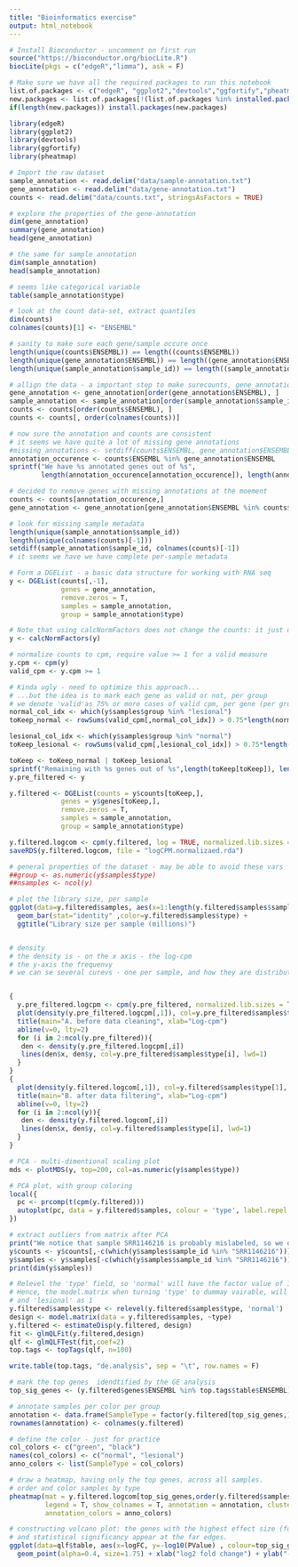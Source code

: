```yaml
---
title: "Bioinformatics exercise"
output: html_notebook
---
```




```r

# Install Bioconductor - uncomment on first run
source("https://bioconductor.org/biocLite.R")
biocLite(pkgs = c("edgeR","limma"), ask = F)

# Make sure we have all the required packages to run this notebook
list.of.packages <- c("edgeR", "ggplot2","devtools","ggfortify","pheatmap")
new.packages <- list.of.packages[!(list.of.packages %in% installed.packages()[,"Package"])]
if(length(new.packages)) install.packages(new.packages)

library(edgeR)
library(ggplot2)
library(devtools)
library(ggfortify)
library(pheatmap)
```

```r

# Import the raw dataset
sample_annotation <- read.delim("data/sample-annotation.txt")
gene_annotation <- read.delim("data/gene-annotation.txt")
counts <- read.delim("data/counts.txt", stringsAsFactors = TRUE)

```

```r

# explore the properties of the gene-annotation 
dim(gene_annotation)
summary(gene_annotation)
head(gene_annotation)

# the same for sample annotation
dim(sample_annotation)
head(sample_annotation)

# seems like categorical variable
table(sample_annotation$type)

# look at the count data-set, extract quantiles
dim(counts)
colnames(counts)[1] <- "ENSEMBL"

# sanity to make sure each gene/sample occure once
length(unique(counts$ENSEMBL)) == length((counts$ENSEMBL))
length(unique(gene_annotation$ENSEMBL)) == length((gene_annotation$ENSEMBL))
length(unique(sample_annotation$sample_id)) == length((sample_annotation$sample_id))

# allign the data - a important step to make surecounts, gene_annotation and sample annotation use the same index
gene_annotation <- gene_annotation[order(gene_annotation$ENSEMBL), ]
sample_annotation <- sample_annotation[order(sample_annotation$sample_id), ]
counts <- counts[order(counts$ENSEMBL), ]
counts <- counts[, order(colnames(counts))]

# now sure the annotation and counts are consistent
# it seems we have quite a lot of missing gene annotations
#missing_annotations <- setdiff(counts$ENSEMBL, gene_annotation$ENSEMBL)
annotation_occurence <- counts$ENSEMBL %in% gene_annotation$ENSEMBL
sprintf("We have %s annotated genes out of %s", 
        length(annotation_occurence[annotation_occurence]), length(annotation_occurence))

# decided to remove genes with missing annotations at the moement
counts <- counts[annotation_occurence,]
gene_annotation <- gene_annotation[gene_annotation$ENSEMBL %in% counts$ENSEMBL, ]

# look for missing sample metadata
length(unique(sample_annotation$sample_id))
length(unique(colnames(counts)[-1]))
setdiff(sample_annotation$sample_id, colnames(counts)[-1])
# it seems we have we have complete per-sample metadata

# Form a DGEList - a basic data structure for working with RNA seq
y <- DGEList(counts[,-1], 
             genes = gene_annotation,
             remove.zeros = T,
             samples = sample_annotation,
             group = sample_annotation$type)

# Note that using calcNormFactors does not change the counts: it just updates the column norm.factors in $samples
y <- calcNormFactors(y) 

```

```r
# normalize counts to cpm, require value >= 1 for a valid measure
y.cpm <- cpm(y)
valid_cpm <- y.cpm >= 1

# Kinda ugly - need to optimize this approach...
# ...but the idea is to mark each gene as valid or not, per group
# we denote 'valid'as 75% or more cases of valid cpm, per gene (per group)
normal_col_idx <- which(y$samples$group %in% "lesional")
toKeep_normal <- rowSums(valid_cpm[,normal_col_idx]) > 0.75*length(normal_col_idx)

lesional_col_idx <- which(y$samples$group %in% "normal")
toKeep_lesional <- rowSums(valid_cpm[,lesional_col_idx]) > 0.75*length(lesional_col_idx)

toKeep <- toKeep_normal | toKeep_lesional
sprintf("Remaining with %s genes out of %s",length(toKeep[toKeep]), length(counts$ENSEMBL))
y.pre_filtered <- y

y.filtered <- DGEList(counts = y$counts[toKeep,], 
             genes = y$genes[toKeep,],
             remove.zeros = T,
             samples = sample_annotation,
             group = sample_annotation$type)
```

```r
y.filtered.logcom <- cpm(y.filtered, log = TRUE, normalized.lib.sizes = TRUE)
saveRDS(y.filtered.logcom, file = "logCPM.normalizaed.rda")
```

```r

# general properties of the dataset - may be able to avoid these vars
##group <- as.numeric(y$samples$type)
##nsamples <- ncol(y)

# plot the library size, per sample
ggplot(data=y.filtered$samples, aes(x=1:length(y.filtered$samples$sample_id),y=lib.size)) + 
  geom_bar(stat="identity" ,color=y.filtered$samples$type) + 
  ggtitle("Library size per sample (millions)")


# density
# the density is - on the x axis - the log-cpm
# the y-axis the frequenvy
# we can se several curevs - one per sample, and how they are distributed across genes.


{
  y.pre_filtered.logcpm <- cpm(y.pre_filtered, normalized.lib.sizes = TRUE, log = TRUE)
  plot(density(y.pre_filtered.logcpm[,1]), col=y.pre_filtered$samples$type[1], lwd=1,ylim=c(0,0.6), las=2,main="",xlab="")
  title(main="A. before data cleaning", xlab="Log-cpm")
  abline(v=0, lty=2)
  for (i in 2:ncol(y.pre_filtered)){
   den <- density(y.pre_filtered.logcpm[,i])
   lines(den$x, den$y, col=y.pre_filtered$samples$type[i], lwd=1)
  }
}
{
  plot(density(y.filtered.logcom[,1]), col=y.filtered$samples$type[1], lwd=1,ylim=c(0,0.21), las=2,main="",xlab="")
  title(main="B. after data filtering", xlab="Log-cpm")
  abline(v=0, lty=2)
  for (i in 2:ncol(y)){
   den <- density(y.filtered.logcom[,i])
   lines(den$x, den$y, col=y.filtered$samples$type[i], lwd=1)
  }
}
```

```r

# PCA - multi-dimentional scaling plot
mds <- plotMDS(y, top=200, col=as.numeric(y$samples$type))

# PCA plot, with group coloring
local({
  pc <- prcomp(t(cpm(y.filtered)))
  autoplot(pc, data = y.filtered$samples, colour = 'type', label.repel = TRUE, label.size = 1)
})

# extract outliers from matrix after PCA
print("We notice that sample SRR1146216 is probably mislabeled, so we omit that sample.")
y$counts <- y$counts[,-c(which(y$samples$sample_id %in% "SRR1146216"))]
y$samples <- y$samples[-c(which(y$samples$sample_id %in% "SRR1146216")),]
print(dim(y$samples))
```

```r
# Relevel the 'type' field, so 'normal' will have the factor value of 1
# Hence, the model.matrix when turning 'type' to dummay vairable, will treat 'normal' as 0
# and 'lesional' as 1
y.filtered$samples$type <- relevel(y.filtered$samples$type, 'normal')
design <- model.matrix(data = y.filtered$samples, ~type)
y.filtered <- estimateDisp(y.filtered, design)
fit <- glmQLFit(y.filtered,design)
qlf <- glmQLFTest(fit,coef=2)
top.tags <- topTags(qlf, n=100)
```

```r
write.table(top.tags, "de.analysis", sep = "\t", row.names = F)
```

```r
# mark the top genes  idendtified by the GE analysis
top_sig_genes <- (y.filtered$genes$ENSEMBL %in% top.tags$table$ENSEMBL)

# annotate samples per color per group 
annotation <- data.frame(SampleType = factor(y.filtered[top_sig_genes,]$samples$type))
rownames(annotation) <- colnames(y.filtered) 

# define the color - just for practice
col_colors <- c("green", "black")
names(col_colors) <- c("normal", "lesional")
anno_colors <- list(SampleType = col_colors)

# draw a heatmap, having only the top genes, across all samples.
# order and color samples by type
pheatmap(mat = y.filtered.logcom[top_sig_genes,order(y.filtered$samples$type)], 
         legend = T, show_colnames = T, annotation = annotation, cluster_cols = F,
         annotation_colors = anno_colors)

```

```r
# constructing volcano plot: the genes with the highest effect size (fold change between the normal and lesional) 
# and statistical significancy appear at the far edges.
ggplot(data=qlf$table, aes(x=logFC, y=-log10(PValue) , colour=top_sig_genes)) + 
  geom_point(alpha=0.4, size=1.75) + xlab("log2 fold change") + ylab("-log10 p-value")
```


